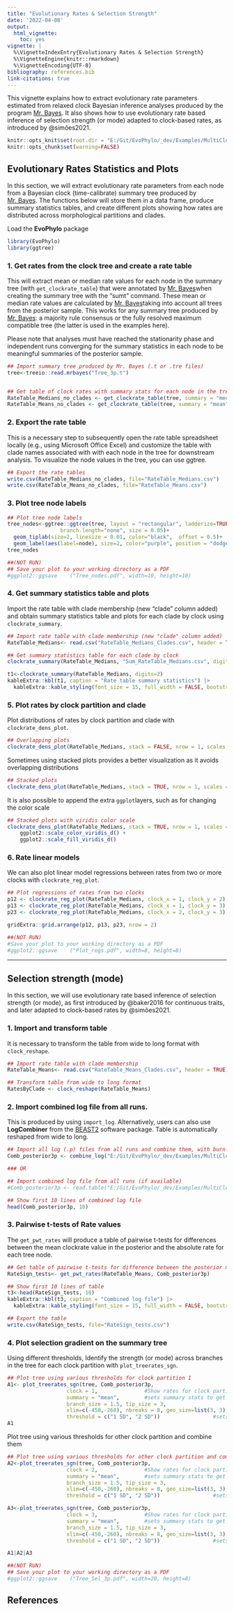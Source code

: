 ```yaml
---
title: "Evolutionary Rates & Selection Strength"
date: '2022-04-08'
output:
  html_vignette:
    toc: yes
vignette: |
  %\VignetteIndexEntry{Evolutionary Rates & Selection Strength} 
  %\VignetteEngine{knitr::rmarkdown} 
  %\VignetteEncoding{UTF-8}
bibliography: references.bib
link-citations: true
---
```


This vignette explains how to extract evolutionary rate parameters estimated from relaxed clock Bayesian inference analyses produced by the program [Mr. Bayes](https://nbisweden.github.io/MrBayes/). It also shows how to use evolutionary rate based inference of selection strength (or mode) adapted to clock-based rates, as introduced by @simões2021.

```r
knitr::opts_knit$set(root.dir = "E:/Git/EvoPhylo/_dev/Examples/MultiClockTree/")
knitr::opts_chunk$set(warning=FALSE)
```

## Evolutionary Rates Statistics and Plots


In this section, we will extract evolutionary rate parameters from each node from a Bayesian clock (time-calibrate) summary tree produced by [Mr. Bayes](https://nbisweden.github.io/MrBayes/). The functions below will store them in a data frame, produce summary statistics tables, and create different plots showing how rates are distributed across morphological partitions and clades.


Load the **EvoPhylo** package

```r
library(EvoPhylo)
library(ggtree)
```



### 1. Get rates from the clock tree and create a rate table 

This will extract mean or median rate values for each node in the summary tree (with `get_clockrate_table`) that were annotated by [Mr. Bayes](https://nbisweden.github.io/MrBayes/)when creating the summary tree with the "sumt" command. These mean or median rate values are calculated by [Mr. Bayes](https://nbisweden.github.io/MrBayes/)taking into account all trees from the posterior sample. This works for any summary tree produced by [Mr. Bayes](https://nbisweden.github.io/MrBayes/): a majority rule consensus or the fully resolved maximum compatible tree (the latter is used in the examples here).

Please note that analyses must have reached the stationarity phase and independent runs converging for the summary statistics in each node to be meaningful summaries of the posterior sample.


```r
## Import summary tree produced by Mr. Bayes (.t or .tre files)
tree<-treeio::read.mrbayes("Tree_3p.t")


## Get table of clock rates with summary stats for each node in the tree for each relaxed clock partition 
RateTable_Medians_no_clades <- get_clockrate_table(tree, summary = "median")
RateTable_Means_no_clades <- get_clockrate_table(tree, summary = "mean")
```


### 2. Export the rate table 

This is a necessary step to subsequently open the rate table spreadsheet locally (e.g., using Microsoft Office Excel) and customize the table with clade names associated with with each node in the tree for downstream analysis. To visualize the node values in the tree, you can use ggtree.

```r
## Export the rate tables
write.csv(RateTable_Medians_no_clades, file="RateTable_Medians.csv")
write.csv(RateTable_Means_no_clades, file="RateTable_Means.csv")
```


### 3. Plot tree node labels

```r
## Plot tree node labels
tree_nodes<-ggtree::ggtree(tree, layout = "rectangular", ladderize=TRUE, right=TRUE, 
                 branch.length="none", size = 0.05)+
  geom_tiplab(size=2, linesize = 0.01, color="black",  offset = 0.5)+
  geom_label(aes(label=node), size=2, color="purple", position = "dodge")
tree_nodes

##(NOT RUN)
## Save your plot to your working directory as a PDF
#ggplot2::ggsave	("Tree_nodes.pdf", width=10, height=10)
```


### 4. Get summary statistics table and plots 

Import the rate table with clade membership (new "clade" column added) and obtain summary statistics table and plots for each clade by clock using `clockrate_summary`. 

```r
## Import rate table with clade membership (new "clade" column added)
RateTable_Medians<- read.csv("RateTable_Medians_Clades.csv", header = TRUE)

## Get summary statistics table for each clade by clock 
clockrate_summary(RateTable_Medians, "Sum_RateTable_Medians.csv", digits=3)
```

```r
t1<-clockrate_summary(RateTable_Medians, digits=2) 
kableExtra::kbl(t1, caption = "Rate table summary statistics") |> 
  kableExtra::kable_styling(font_size = 15, full_width = FALSE, bootstrap_options = "striped", "condensed")
```


### 5. Plot rates by clock partition and clade

Plot distributions of rates by clock partition and clade with `clockrate_dens_plot`.
```r
## Overlapping plots
clockrate_dens_plot(RateTable_Medians, stack = FALSE, nrow = 1, scales = "fixed")
```


Sometimes using stacked plots provides a better visualization as it avoids overlapping distributions
```r
## Stacked plots
clockrate_dens_plot(RateTable_Medians, stack = TRUE, nrow = 1, scales = "fixed")
```


It is also possible to append the extra `ggplot `layers, such as for changing the color scale
```r
## Stacked plots with viridis color scale
clockrate_dens_plot(RateTable_Medians, stack = TRUE, nrow = 1, scales = "fixed")+
    ggplot2::scale_color_viridis_d() +
    ggplot2::scale_fill_viridis_d()
```



### 6. Rate linear models

We can also plot linear model regressions between rates from two or more clocks with `clockrate_reg_plot`.
```r
## Plot regressions of rates from two clocks
p12 <- clockrate_reg_plot(RateTable_Medians, clock_x = 1, clock_y = 2)
p13 <- clockrate_reg_plot(RateTable_Medians, clock_x = 1, clock_y = 3)
p23 <- clockrate_reg_plot(RateTable_Medians, clock_x = 2, clock_y = 3)

gridExtra::grid.arrange(p12, p13, p23, nrow = 2)

##(NOT RUN)
#Save your plot to your working directory as a PDF
#ggplot2::ggsave	("Plot_regs.pdf", width=8, height=8)
```


---




## Selection strength (mode)

In this section, we will use evolutionary rate based inference of selection strength (or mode), as first introduced by @baker2016 for continuous traits, and later adapted to clock-based rates by @simões2021.

### 1. Import and transform table

It is necessary to transform the table from wide to long format with `clock_reshape`.

```r
## Import rate table with clade membership 
RateTable_Means<- read.csv("RateTable_Means_Clades.csv", header = TRUE)

## Transform table from wide to long format
RatesByClade <- clock_reshape(RateTable_Means)
```


### 2. Import combined log file from all runs. 

This is produced by using `import_log`. Alternatively, users can also use **LogCombiner** from the [BEAST2](https://www.beast2.org/beagle-beast-2-in-cluster/index.html) software package. Table is automatically reshaped from wide to long.

```r
## Import all log (.p) files from all runs and combine them, with burn-in = 25% and downsampling to 2.5k trees in each log file
Comb_posterior3p <- combine_log("E:/Git/EvoPhylo/_dev/Examples/MultiClockTree/LogFiles3p", burnin = 0.25, downsample = 1000)

### OR

## Import combined log file from all runs (if available)
#Comb_posterior3p <- read.table("E:/Git/EvoPhylo/_dev/Examples/MultiClockTree/3p_CombLog(4runs).p", header = TRUE)
```


```r
## Show first 10 lines of combined log file
head(Comb_posterior3p, 10)
```


### 3. Pairwise t-tests of Rate values 

The `get_pwt_rates` will produce a table of pairwise t-tests for differences between the mean clockrate value in the posterior and the absolute rate for each tree node. 
```r
## Get table of pairwise t-tests for difference between the posterior mean and the rate for each tree node
RateSign_tests<- get_pwt_rates(RateTable_Means, Comb_posterior3p)

## Show first 10 lines of table
t3<-head(RateSign_tests, 10)
kableExtra::kbl(t3, caption = "Combined log file") |> 
  kableExtra::kable_styling(font_size = 15, full_width = FALSE, bootstrap_options = "striped", "condensed")

## Export the table
write.csv(RateSign_tests, file="RateSign_tests.csv")
```



### 4. Plot selection gradient on the summary tree

Using different thresholds, Identify the strength (or mode) across branches in the tree for each clock partition with `plot_treerates_sgn`.
```r

## Plot tree using various thresholds for clock partition 1
A1<- plot_treerates_sgn(tree, Comb_posterior3p, 
                   clock = 1,               #Show rates for clock partition 1
                   summary = "mean",        #sets summary stats to get from summary tree nodes
                   branch_size = 1.5, tip_size = 3,                      #sets size for tree elements
                   xlim=c(-450,-260), nbreaks = 8, geo_size=list(3, 3),  #sets limits and breaks for geoscale
                   threshold = c("1 SD", "2 SD"))                 #sets threshold for selection mode
A1
```



Plot tree using various thresholds for other clock partition and combine them

```r
## Plot tree using various thresholds for other clock partition and combine them
A2<-plot_treerates_sgn(tree, Comb_posterior3p, 
                   clock = 2,               #Show rates for clock partition 2
                   summary = "mean",        #sets summary stats to get from summary tree nodes
                   branch_size = 1.5, tip_size = 3,                      #sets size for tree elements
                   xlim=c(-450,-260), nbreaks = 8, geo_size=list(3, 3),  #sets limits and breaks for geoscale
                   threshold = c("1 SD", "2 SD"))                 #sets threshold for selection mode

A3<-plot_treerates_sgn(tree, Comb_posterior3p, 
                   clock = 3,               #Show rates for clock partition 2
                   summary = "mean",        #sets summary stats to get from summary tree nodes
                   branch_size = 1.5, tip_size = 3,                      #sets size for tree elements
                   xlim=c(-450,-260), nbreaks = 8, geo_size=list(3, 3),  #sets limits and breaks for geoscale
                   threshold = c("1 SD", "2 SD"))                 #sets threshold for selection mode

A1|A2|A3

##(NOT RUN)
## Save your plot to your working directory as a PDF
#ggplot2::ggsave	("Tree_Sel_3p.pdf", width=20, height=8)
```


## References
